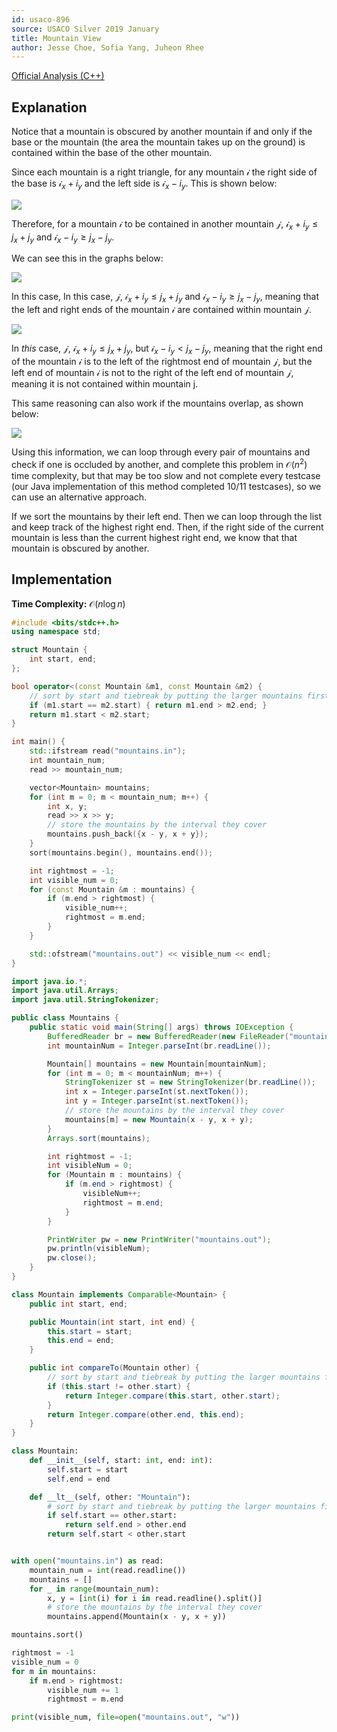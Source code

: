 ```yaml
---
id: usaco-896
source: USACO Silver 2019 January
title: Mountain View
author: Jesse Choe, Sofia Yang, Juheon Rhee
---
```


[Official Analysis (C++)](http://usaco.org/current/data/sol_mountains_silver_jan19.html)

## Explanation

Notice that a mountain is obscured by another mountain if and only if the base or the mountain (the area the mountain takes up on the ground) is contained within the base of the other mountain.

Since each mountain is a right triangle, for any mountain $\mathcal{i}$ the right side of the base is $\mathcal{i}_{x}+{i}_y$ and the left side is $\mathcal{i}_{x}-{i}_y$. This is shown below:

![](usaco-896/mountains0.png)

Therefore, for a mountain $\mathcal{i}$ to be contained in another mountain $\mathcal{j}$, $\mathcal{i}_{x}+{i}_{y}\le{j}_{x}+{j}_{y}$ and $\mathcal{i}_{x}-{i}_{y}\ge{j}_{x}-{j}_{y}$.

We can see this in the graphs below:

![](usaco-896/mountains1.png)

In this case, In this case, $\mathcal{j}$, $\mathcal{i}_{x}+{i}_{y}\le{j}_{x}+{j}_{y}$ and $\mathcal{i}_{x}-{i}_{y}\ge{j}_{x}-{j}_{y}$, meaning that the left and right ends of the mountain $\mathcal{i}$ are contained within mountain $\mathcal{j}$.

![](usaco-896/mountains2.png)

In *this* case, $\mathcal{j}$, $\mathcal{i}_{x}+{i}_{y}\le{j}_{x}+{j}_{y}$, but $\mathcal{i}_{x}-{i}_{y}<{j}_{x}-{j}_{y}$, meaning that the right end of the mountain $\mathcal{i}$ is to the left of the rightmost end of mountain $\mathcal{j}$, but the left end of mountain $\mathcal{i}$ is not to the right of the left end of mountain $\mathcal{j}$, meaning it is not contained within mountain j.

This same reasoning can also work if the mountains overlap, as shown below:

![](usaco-896/mountains3.png)

Using this information, we can loop through every pair of mountains and check if one is occluded by another, and complete this problem in $\mathcal{O}(n^2)$ time complexity, but that may be too slow and not complete every testcase (our Java implementation of this method completed 10/11 testcases), so we can use an alternative approach.

If we sort the mountains by their left end.
Then we can loop through the list and keep track of the highest right end.
Then, if the right side of the current mountain is less than the current highest right end, we know that that mountain is obscured by another.

## Implementation

**Time Complexity:** $\mathcal{O}(n\log n)$

<LanguageSection>
<CPPSection>

```cpp
#include <bits/stdc++.h>
using namespace std;

struct Mountain {
	int start, end;
};

bool operator<(const Mountain &m1, const Mountain &m2) {
	// sort by start and tiebreak by putting the larger mountains first
	if (m1.start == m2.start) { return m1.end > m2.end; }
	return m1.start < m2.start;
}

int main() {
	std::ifstream read("mountains.in");
	int mountain_num;
	read >> mountain_num;

	vector<Mountain> mountains;
	for (int m = 0; m < mountain_num; m++) {
		int x, y;
		read >> x >> y;
		// store the mountains by the interval they cover
		mountains.push_back({x - y, x + y});
	}
	sort(mountains.begin(), mountains.end());

	int rightmost = -1;
	int visible_num = 0;
	for (const Mountain &m : mountains) {
		if (m.end > rightmost) {
			visible_num++;
			rightmost = m.end;
		}
	}

	std::ofstream("mountains.out") << visible_num << endl;
}
```

</CPPSection>
<JavaSection>

```java
import java.io.*;
import java.util.Arrays;
import java.util.StringTokenizer;

public class Mountains {
	public static void main(String[] args) throws IOException {
		BufferedReader br = new BufferedReader(new FileReader("mountains.in"));
		int mountainNum = Integer.parseInt(br.readLine());

		Mountain[] mountains = new Mountain[mountainNum];
		for (int m = 0; m < mountainNum; m++) {
			StringTokenizer st = new StringTokenizer(br.readLine());
			int x = Integer.parseInt(st.nextToken());
			int y = Integer.parseInt(st.nextToken());
			// store the mountains by the interval they cover
			mountains[m] = new Mountain(x - y, x + y);
		}
		Arrays.sort(mountains);

		int rightmost = -1;
		int visibleNum = 0;
		for (Mountain m : mountains) {
			if (m.end > rightmost) {
				visibleNum++;
				rightmost = m.end;
			}
		}

		PrintWriter pw = new PrintWriter("mountains.out");
		pw.println(visibleNum);
		pw.close();
	}
}

class Mountain implements Comparable<Mountain> {
	public int start, end;

	public Mountain(int start, int end) {
		this.start = start;
		this.end = end;
	}

	public int compareTo(Mountain other) {
		// sort by start and tiebreak by putting the larger mountains first
		if (this.start != other.start) {
			return Integer.compare(this.start, other.start);
		}
		return Integer.compare(other.end, this.end);
	}
}
```

</JavaSection>
<PySection>

```py
class Mountain:
	def __init__(self, start: int, end: int):
		self.start = start
		self.end = end

	def __lt__(self, other: "Mountain"):
		# sort by start and tiebreak by putting the larger mountains first
		if self.start == other.start:
			return self.end > other.end
		return self.start < other.start


with open("mountains.in") as read:
	mountain_num = int(read.readline())
	mountains = []
	for _ in range(mountain_num):
		x, y = [int(i) for i in read.readline().split()]
		# store the mountains by the interval they cover
		mountains.append(Mountain(x - y, x + y))

mountains.sort()

rightmost = -1
visible_num = 0
for m in mountains:
	if m.end > rightmost:
		visible_num += 1
		rightmost = m.end

print(visible_num, file=open("mountains.out", "w"))
```

</PySection>
</LanguageSection>
